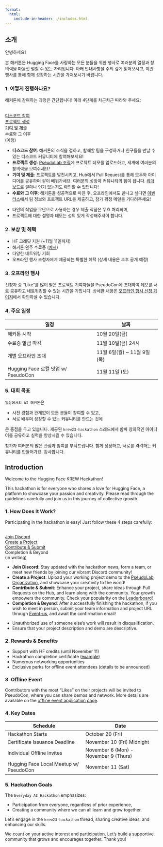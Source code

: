 ```yaml
---
format:
  html:
    include-in-header: ./includes.html
---
```


::: {.content-visible when-profile="korean"}
## 소개

안녕하세요!

본 해커톤은 Hugging Face를 사랑하는 모든 분들을 위한 행사로 여러분의 열정과 창의력을 마음껏 펼칠 수 있는 자리입니다. 아래 안내사항을 주의 깊게 읽어보시고, 이번 행사를 통해 함께 성장하는 시간을 가져보시기 바랍니다.

### 1. 어떻게 진행하나요?

해커톤에 참여하는 과정은 간단합니다! 아래 4단계를 차근차근 따라와 주세요:

```{=html}
<div class='app-layout'>
  <a class='box' id='g1' href="./tutorials/discord.html">
    <i class="bi bi-1-circle"></i>
    <br>
    디스코드 참여
  </a>
  <a class='box' id='g2' href="./tutorials/hf_hub.html">
    <i class="bi bi-2-circle"></i>
    <br>
    프로젝트 생성
  </a>
  <a class='box' id='g3' href="./tutorials/pr_guide.html">
    <i class="bi bi-3-circle"></i>
    <br>
    기여 및 제출
  </a>
  <a class='box' id='g4'>
    <i class="bi bi-4-circle"></i>
    <br>
    수료와 그 이후
    <br>
    (예정)
  </a>
</div>
```

- **디스코드 참여**: 해커톤의 소식을 접하고, 함께할 팀을 구성하거나 친구들을 만날 수 있는 디스코드 커뮤니티에 참여해보세요!
- **프로젝트 생성**: [PseudoLab 조직](https://huggingface.co/organizations/pseudolab/share/UYPZnwyOTadGJDReehItrwtbWKSxHYmAku)에 프로젝트 데모를 업로드하고, 세계에 여러분의 창의력을 보여주세요!
- **기여 및 제출**: 프로젝트를 발전시키고, Hub에서 Pull Request를 통해 모두와 아이디어를 공유하며 같이 배워가세요. 여러분의 성장이 커뮤니티의 힘이 됩니다. [리더보드](https://huggingface.co/spaces/pseudolab/2023-Hackathon-Certification)로 얼마나 인기 있는지도 확인할 수 있답니다!
- **수료와 그 이후**: 해커톤을 성공적으로 마친 후, 오프라인에서도 만나고 싶다면 [이벤터스](https://event-us.kr/huggingfacekrew/event/72612)에서 팀 정보와 프로젝트 URL을 제출하고, 참가 확정 메일을 기다려주세요!

::: {.callout-note appearance="simple"}
- 타인의 작업을 무단으로 사용하는 경우 제출 작품은 무효 처리되며,
- 프로젝트에 대한 설명과 데모는 성의 있게 작성해주셔야 합니다.
:::

### 2. 보상 및 혜택

- HF 크레딧 지원 (~11월 11일까지)
- 해커톤 완주 수료증 ([예시](https://huggingface.co/datasets/pseudolab/huggingface-krew-hackathon2023/resolve/main/certificates/wseo.pdf))
- 다양한 네트워킹 기회
- 오프라인 행사 초청자에게 제공되는 특별한 혜택 (상세 내용은 추후 공개 예정)

### 3. 오프라인 행사

신청자 중 "Like"를 많이 받은 프로젝트 기여자들을 PseudoCon에 초대하여 데모를 서로 공유하고 네트워킹할 수 있는 시간을 가집니다. 상세한 내용은 [오프라인 행사 신청 페이지](https://event-us.kr/huggingfacekrew/event/72612)에서 확인하실 수 있습니다.

### 4. 주요 일정

| 일정                    | 날짜   |
|-------------------------|-------|
| 해커톤 시작      | 10월 20일(금) |
| 수료증 발급 마감  | 11월 10일(금) 24시                  |
| 개별 오프라인 초대 | 11월 6일(월) ~ 11월 9일(목)       |
| Hugging Face 로컬 밋업 w/ PseudoCon | 11월 11일 (토)    |

```{=html}
<add-to-calendar-button
  name="Hugging Face KREW 2023 Hackathon: Everyday AI"
  location="Online"
  timeZone="Asia/Seoul"
  dates='[
    {
      "name":"KREW 2023 해커톤 시작",
      "description":"온라인으로 진행되는 해커톤의 시작입니다",
      "startDate":"2023-10-20"
    },
    {
      "name":"수료증 발급 마감",
      "description":"11월 10일까지 수료증을 다음 링크에서 꼭 받으세요! [url]https://huggingface.co/spaces/pseudolab/2023-Hackathon-Certification[/url]",
      "startDate":"2023-11-10"
    },
    {
      "name":"개별 오프라인 초대 시작",
      "description":"수료증 url, 팀 정보와 연락처를 다음 이벤터스 링크에 등록해주시면 개별적으로 연락 드리겠습니다! [url]https://event-us.kr/huggingfacekrew/event/72612[/url]",
      "startDate":"2023-11-06"
    },
    {
      "name":"Hugging Face 로컬 밋업 w/ PseudoCon",
      "description":"모두 워커힐에서 만나요!",
      "startDate":"2023-11-11",
      "startTime":"14:00",
      "endTime":"18:00",
      "location":"워커힐 컨벤션 센터"
    }
  ]'
  options="'Apple','Google'"
  hideBackground="True"
  buttonStyle="round"
></add-to-calendar-button>
```

### 5. 대회 목표

`일상에서의 AI 해커톤`은

- 사전 경험과 관계없이 모든 분들이 참여할 수 있고,
- 서로 배우며 성장할 수 있는 커뮤니티를 만드는 것에

큰 중점을 두고 있습니다. 제공된 `krew23-hackathon` 스레드에서  함께 창의적인 아이디어를 공유하고 실력을 향상시킬 수 있습니다.

참가자 여러분의 많은 관심과 참여를 부탁드립니다. 함께 성장하고, 서로를 격려하는 커뮤니티를 만들어가요. 감사합니다.

<!-- END OF KOREAN -->
:::

::: {.content-visible when-profile="english"}
## Introduction

Welcome to the Hugging Face KREW Hackathon!

This hackathon is for everyone who shares a love for Hugging Face, a platform to showcase your passion and creativity. Please read through the guidelines carefully and join us in this journey of collective growth.

### 1. How Does It Work?

Participating in the hackathon is easy! Just follow these 4 steps carefully:

```{=html}
<div class='app-layout'>
  <a class='box' id='g1' href="./tutorials/discord.html">
    <i class="bi bi-1-circle"></i>
    <br>
    Join Discord
  </a>
  <a class='box' id='g2' href="./tutorials/hf_hub.html">
    <i class="bi bi-2-circle"></i>
    <br>
    Create a Project
  </a>
  <a class='box' id='g3' href="./tutorials/pr_guide.html">
    <i class="bi bi-3-circle"></i>
    <br>
    Contribute & Submit
  </a>
  <a class='box' id='g4'>
    <i class="bi bi-4-circle"></i>
    <br>
    Completion & Beyond
    <br>
    (in writing)
  </a>
</div>
```

- **Join Discord**: Stay updated with the hackathon news, form a team, or meet new friends by joining our vibrant Discord community!
- **Create a Project**: Upload your working project demo to the [PseudoLab Organization](https://huggingface.co/organizations/pseudolab/share/UYPZnwyOTadGJDReehItrwtbWKSxHYmAku), and showcase your creativity to the world!
- **Contribute & Submit**: Enhance your project, share ideas through Pull Requests on the Hub, and learn along with the community. Your growth empowers the community. Check your popularity on the [Leaderboard](https://huggingface.co/spaces/pseudolab/2023-Hackathon-Certification)!
- **Completion & Beyond**: After successfully finishing the hackathon, if you wish to meet in person, submit your team information and project URL through [Event-us](https://event-us.kr/huggingfacekrew/event/72612), and await the confirmation email!

::: {.callout-note appearance="simple"}
- Unauthorized use of someone else’s work will result in disqualification.
- Ensure that your project description and demo are descriptive.
:::

### 2. Rewards & Benefits

- Support with HF credits (until November 11)
- Hackathon completion certificate ([example](https://huggingface.co/datasets/pseudolab/huggingface-krew-hackathon2023/resolve/main/certificates/wseo.pdf))
- Numerous networking opportunities
- Exclusive perks for offline event attendees (details to be announced)

### 3. Offline Event

Contributors with the most "Likes" on their projects will be invited to PseudoCon, where you can share demos and network. More details are available on the [offline event application page](https://event-us.kr/huggingfacekrew/event/72612).

### 4. Key Dates

| Schedule                 | Date        |
|--------------------------|-------------|
| Hackathon Starts         | October 20 (Fri) |
| Certificate Issuance Deadline | November 10 (Fri) Midnight |
| Individual Offline Invites | November 6 (Mon) - November 9 (Thurs) |
| Hugging Face Local Meetup w/ PseudoCon | November 11 (Sat) |

```{=html}
<add-to-calendar-button
  name="Hugging Face KREW 2023 Hackathon: Everyday AI"
  location="Online"
  timeZone="Asia/Seoul"
  dates='[
    {
      "name":"Start of KREW 2023 Hackathon",
      "description":"This is the start of your Hackathon journey",
      "startDate":"2023-10-20"
    },
    {
      "name":"KREW Certification Deadline",
      "description":"Don't forget to get certified before the offline event on Nov 11th! [url]https://huggingface.co/spaces/pseudolab/2023-Hackathon-Certification[/url]",
      "startDate":"2023-11-10"
    },
    {
      "name":"Individual Offline Invites",
      "description":"We will contact you directly after you leave your certificate url, team info and email in the following eventus link. [url]https://event-us.kr/huggingfacekrew/event/72612[/url]",
      "startDate":"2023-11-06"
    },
    {
      "name":"Local Hugging Face Meetup w/ PseudoCon",
      "description":"See you in Walkerhill!",
      "startDate":"2023-11-11",
      "startTime":"14:00",
      "endTime":"18:00",
      "location":"Walkerhill Hotel Convention Center"
    }
  ]'
  options="'Apple','Google'"
  hideBackground="True"
  buttonStyle="round"
></add-to-calendar-button>
```

### 5. Hackathon Goals

The `Everyday AI Hackathon` emphasizes:

- Participation from everyone, regardless of prior experience,
- Creating a community where we can all learn and grow together.

Let's engage in the `krew23-hackathon` thread, sharing creative ideas, and enhancing our skills.

We count on your active interest and participation. Let's build a supportive community that grows and encourages together. Thank you!
:::